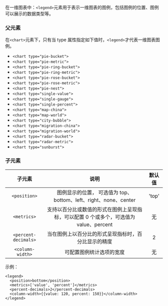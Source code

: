 在一维图表中：`<legend>`元素用于表示一维图表的图例，包括图例的位置、图例可以展示的数据类型等。

### 父元素

在`<chart>`元素下，只有当 type 属性指定如下值时，`<legend>`才代表一维图表图例。

* `<chart type="pie-bucket">`
* `<chart type="pie-metric">`
* `<chart type="pie-ring-bucket">`
*	`<chart type="pie-ring-metric">`
*	`<chart type="pie-rose-bucket">`
* `<chart type="pie-rose-metric">`
* `<chart type="pie-nest">`
* `<chart type="single-value">`
* `<chart type="single-gauge">`
*	`<chart type="single-percent">`
*	`<chart type="map-china">`
* `<chart type="map-world">`
* `<chart type="city-bubble">`
* `<chart type="migration-china">`
*	`<chart type="migration-world">`
* `<chart type="radar-bucket">`
*	`<chart type="radar-metric">`
* `<chart type="sunburst">`


### 子元素

|子元素|说明|默认值|
|:--:|:--:|:--:|
|`<position>`|图例显示的位置， 可选值为 top、bottom、left、right、none、center|'top'|
|`<metrics>`|支持以百分比或数值的形式在图例上呈现指标，可以配置 0 个或多个，可选值为 value、percent|无|
|`<percent-decimals>`|当在图例上以百分比的形式呈现指标时，百分比显示的精度|2|
|`<column-width>`|可配置图例统计选项的宽度|无|

示例：

```
<legend>
  <position>bottom</position>
  <metrics>['value', 'percent']</metrics>
  <percent-decimals>2</percent-decimals>
  <column-width>{{value: 120, percent: 150}}</column-width>
</legend>
```